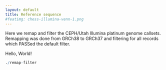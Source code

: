 ```yaml
---
layout: default
title: Reference sequence
#featimg: chess-illumina-venn-1.png
---
```


Here we remap and filter the CEPH/Utah Illumina platinum genome callsets.  Remapping was done from GRCh38 to GRCh37 and filtering for all records which PASSed the default filter.

Hello, World!

```r
./remap-filter
```


